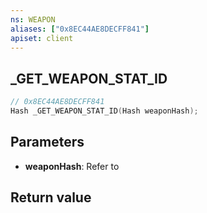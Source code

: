 ```yaml
---
ns: WEAPON
aliases: ["0x8EC44AE8DECFF841"]
apiset: client
---
```

## _GET_WEAPON_STAT_ID

```c
// 0x8EC44AE8DECFF841
Hash _GET_WEAPON_STAT_ID(Hash weaponHash);
```


## Parameters
* **weaponHash**: Refer to <EmbeddedEnum type="eWeaponHash" />

## Return value
